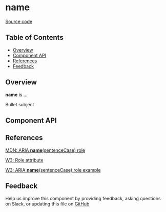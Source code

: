
# **name**

[Source code](<https://github.com/leemonade/bubbles/tree/main/packages/components/bullet-subject/BulletSubject>)

## Table of Contents

<!-- START doctoc generated TOC please keep comment here to allow auto update -->
<!-- DON'T EDIT THIS SECTION, INSTEAD RE-RUN doctoc TO UPDATE -->

- [Overview](#overview)
- [Component API](#component-api)
- [References](#references)
- [Feedback](#feedback)

## Overview

**name** is ...

<ThemeProvider>
  <BulletSubject>Bullet subject</BulletSubject>
</ThemeProvider>

## Component API

<Preview>
  <Story id="molecules-bullet-subject-bullet-subject--playground" />
</Preview>

<Props of={BulletSubject} />

## References

[MDN: ARIA **name**(sentenceCase) role](<https://developer.mozilla.org/en-US/docs/Web/Accessibility/ARIA/Roles/bullet-subject_role>)

[W3: Role attribute](https://www.w3.org/WAI/PF/HTML/wiki/RoleAttribute)

[W3: ARIA **name**(sentenceCase) role example](<https://www.w3.org/TR/2016/WD-wai-aria-practices-1.1-20160317/examples/bullet-subject/bullet-subject.html>)

## Feedback

Help us improve this component by providing feedback, asking questions on Slack, or updating this file on
[GitHub](<https://github.com/leemonade/bubbles/edit/main/packages/components/bullet-subject/BulletSubject.mdx>)
